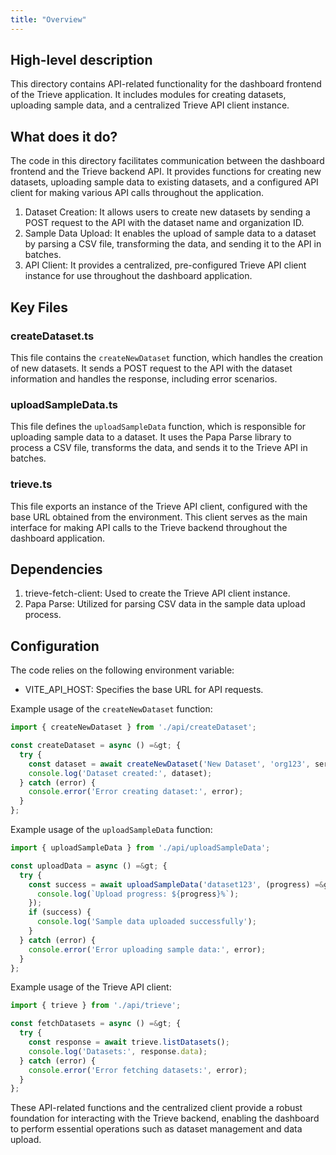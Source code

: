 ```yaml
---
title: "Overview"
---
```


## High-level description
This directory contains API-related functionality for the dashboard frontend of the Trieve application. It includes modules for creating datasets, uploading sample data, and a centralized Trieve API client instance.

## What does it do?
The code in this directory facilitates communication between the dashboard frontend and the Trieve backend API. It provides functions for creating new datasets, uploading sample data to existing datasets, and a configured API client for making various API calls throughout the application.

1. Dataset Creation: It allows users to create new datasets by sending a POST request to the API with the dataset name and organization ID.
2. Sample Data Upload: It enables the upload of sample data to a dataset by parsing a CSV file, transforming the data, and sending it to the API in batches.
3. API Client: It provides a centralized, pre-configured Trieve API client instance for use throughout the dashboard application.

## Key Files

### createDataset.ts
This file contains the `createNewDataset` function, which handles the creation of new datasets. It sends a POST request to the API with the dataset information and handles the response, including error scenarios.

### uploadSampleData.ts
This file defines the `uploadSampleData` function, which is responsible for uploading sample data to a dataset. It uses the Papa Parse library to process a CSV file, transforms the data, and sends it to the Trieve API in batches.

### trieve.ts
This file exports an instance of the Trieve API client, configured with the base URL obtained from the environment. This client serves as the main interface for making API calls to the Trieve backend throughout the dashboard application.

## Dependencies
1. trieve-fetch-client: Used to create the Trieve API client instance.
2. Papa Parse: Utilized for parsing CSV data in the sample data upload process.

## Configuration
The code relies on the following environment variable:
- VITE_API_HOST: Specifies the base URL for API requests.

Example usage of the `createNewDataset` function:

```typescript
import { createNewDataset } from './api/createDataset';

const createDataset = async () =&gt; {
  try {
    const dataset = await createNewDataset('New Dataset', 'org123', serverConfig);
    console.log('Dataset created:', dataset);
  } catch (error) {
    console.error('Error creating dataset:', error);
  }
};
```

Example usage of the `uploadSampleData` function:

```typescript
import { uploadSampleData } from './api/uploadSampleData';

const uploadData = async () =&gt; {
  try {
    const success = await uploadSampleData('dataset123', (progress) =&gt; {
      console.log(`Upload progress: ${progress}%`);
    });
    if (success) {
      console.log('Sample data uploaded successfully');
    }
  } catch (error) {
    console.error('Error uploading sample data:', error);
  }
};
```

Example usage of the Trieve API client:

```typescript
import { trieve } from './api/trieve';

const fetchDatasets = async () =&gt; {
  try {
    const response = await trieve.listDatasets();
    console.log('Datasets:', response.data);
  } catch (error) {
    console.error('Error fetching datasets:', error);
  }
};
```

These API-related functions and the centralized client provide a robust foundation for interacting with the Trieve backend, enabling the dashboard to perform essential operations such as dataset management and data upload.